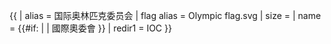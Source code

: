 {{ {{{1<noinclude>|country showdata</noinclude>}}}
| alias = 国际奥林匹克委员会
| flag alias = Olympic flag.svg
| size = {{{size|}}}
| name = {{#if: {{{name|}}} | {{{name|}}} | 國際奧委會 }}
<noinclude>
| redir1 = IOC
</noinclude>
}}